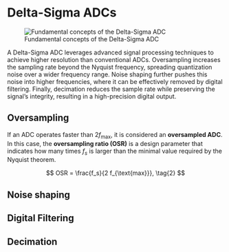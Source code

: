 # Delta-Sigma ADCs 

![Fundamental concepts of the Delta-Sigma ADC](figures/concepts_delta_sigma_adc.drawio.svg){#fig-Fundamental-concepts-of-the-Delta-Sigma-ADC}

A Delta-Sigma ADC leverages advanced signal processing techniques to achieve higher resolution than conventional ADCs. Oversampling increases the sampling rate beyond the Nyquist frequency, spreading quantization noise over a wider frequency range. Noise shaping further pushes this noise into higher frequencies, where it can be effectively removed by digital filtering. Finally, decimation reduces the sample rate while preserving the signal's integrity, resulting in a high-precision digital output.

## Oversampling

If an ADC operates faster than $2f_{\text{max}}$, it is considered an **oversampled ADC**. In this case, the **oversampling ratio (OSR)** is a design parameter that indicates how many times $f_s$ is larger than the minimal value required by the Nyquist theorem.

$$
OSR = \frac{f_s}{2 f_{\text{max}}}, \tag{2}
$$

## Noise shaping

## Digital Filtering

## Decimation